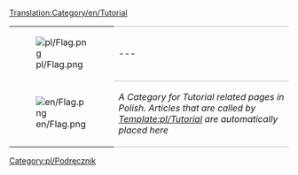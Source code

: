 [[Translation:Category/en/Tutorial]]

{| 
|- valign="top"
| [[File:pl/Flag.png]]
| style="border-top:1px solid silver; border-bottom:1px solid silver;" |---
|- valign="top"
| [[File:en/Flag.png]]
| style="border-bottom:1px solid silver;" |''A Category for Tutorial related pages in Polish. Articles that are called by [[Template:pl/Tutorial]] are automatically placed here''
|}

[[Category:pl/Podręcznik]]